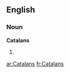 ==English==

===Noun===
'''Catalans'''

# {{plural of|[[Catalan]]}}

[[ar:Catalans]]
[[fr:Catalans]]
